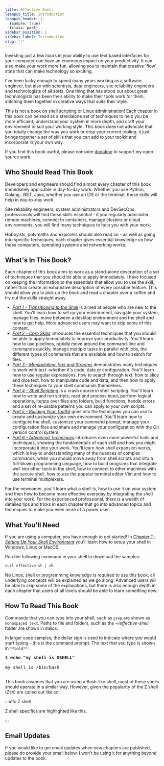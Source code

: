 ```yaml
---
title: Effective Shell
leanpub_title: Introduction
leanpub_header: |-
  {sample: true}
  {class: part}
sidebar_position: 1
sidebar_label: Introduction
slug: '/'
---
```


Investing just a few hours in your ability to use text based interfaces for your computer can have an enormous impact on your productivity. It can also make your work more fun, allowing you to maintain that creative 'flow' state that can make technology so exciting.

I've been lucky enough to spend many years working as a software engineer, but also with scientists, data engineers, site reliability engineers and technologists of all sorts. One thing that has stood out about great technologists has been their ability to make their tools work for them, stitching them together in creative ways that suits their style.

This is not a book on shell scripting or Linux administration! Each chapter in this book can be read as a standalone set of techniques to help you be more efficient, understand your system in more depth, and craft your environment to suit your working style. This book does not advocate that you totally change the way you work or drop your current tooling; it just brings together a set of skills that you can add to your toolkit and incorporate in your own way.

<!-- manuscript:ignore:start -->
If you find this book useful, please consider [donating](/donate) to support my open source work.
<!-- manuscript:ignore:end -->

## Who Should Read This Book

Developers and engineers should find almost every chapter of this book immediately applicable in day-to-day work. Whether you use Python, Golang, .NET, Java, whether you use an IDE or the terminal, these skills will help in day-to-day work.

Site reliability engineers, system administrators and DevSecOps professionals will find these skills essential - if you regularly administer remote machines, connect to containers, manage clusters or cloud environments, you will find many techniques to help you with your work.

Hobbyists, polymaths and explorers should also read on - as well as going into specific techniques, each chapter gives essential knowledge on how these computers, operating systems and networking works.

## What's In This Book? 

Each chapter of this book aims to work as a stand-alone description of a set of techniques that you should be able to apply immediately. I have focused on keeping the information to the essentials that allow you to use the skill, rather than create an exhaustive description of every possible feature. This should allow you to pick up the book and read a chapter over a coffee and try out the skills straight away.

 - [_Part 1 - Transitioning to the Shell_](./01-transitioning-to-the-shell/00-index.md) is aimed at people who are new to the shell. You'll learn how to set up your environment, navigate your system, manage files, move between a desktop environment and the shell and how to get help. More advanced users may want to skip some of this content.
 - [_Part 2 - Core Skills_](./02-core-skills/00-index.md) introduces the essential techniques that you should be able to apply immediately to improve your productivity. You'll learn how to use pipelines, rapidly move around the command-line and commands quickly, manage multiple tasks in parallel with jobs, the different types of commands that are available and how to search for files.
 - [_Part 3 - Manipulating Text and Streams_](./03-manipulating-text/00-index.md) demonstrates many techniques to work with text -whether it's code, data or configuration. You'll learn how to use regular expressions, how to search through text, how to slice and dice text, how to manipulate code and data, and then how to apply these techniques to your shell commands themselves.
 - [_Part 4 - Shell Scripting_](./04-shell-scripting/00-index.md) is a crash course in shell scripting. You'll learn how to write and run scripts, read and process input, perform logical operations, iterate over files and folders, build functions, handle errors and a set of re-usable patterns you can apply to your own scripts.
 - [_Part 5 - Building Your Toolkit_](./05-building-your-toolkit/00-index.md) goes into the techniques you can use to create and customize your own environment. You'll learn how to configure the shell, customize your command prompt, manage your configuration files and share and manage your configuration with the Git version control system.
 - [_Part 6 - Advanced Techniques_](./06-advanced-techniques/00-index.md) introduces even more powerful tools and techniques, showing the fundamentals of each skill and how you might incorporate it into your work. You'll learn how shell expansion works, which is key to understanding many of the nuances of complex commands, when you should move away from shell scripts and into a full-blown programming language, how to build programs that integrate well into other tools in the shell, how to connect to other machines with the secure shell, how to use the popular terminal editor Vim and how to use terminal multiplexers. 

For the newcomer, you'll learn what a shell is, how to use it on your system, and then how to become more effective everyday by integrating the shell into your work. For the experienced professional, there is a wealth of detailed tips and tricks in each chapter that go into advanced topics and techniques to make you even more of a power user.

## What You'll Need

If you are using a computer, you have enough to get started! In [_Chapter 1 - Setting Up Your Shell Environment_](./01-transitioning-to-the-shell/01-getting-started/index.md) you'll learn how to setup your shell in Windows, Linux or MacOS. 

Run the following command in your shell to download the samples:

```bash
curl effective.sh | sh
```

No Linux, shell or programming knowledge is required to use this book, all underlying concepts will be explained as we go along. Advanced users will be able to skip some of the explanations, but there is also enough depth in each chapter that users of all levels should be able to learn something new. 

## How To Read This Book

Commands that you can type into your shell, such as `grep` are shown as `monospaced text`. Paths to file and folders, such as the _~/effective-shell_ folder are shown in _italics_.

In larger code samples, the dollar sign is used to indicate where you would start typing - this is the command prompt. The text that you type is shown in `**bold**`:

<pre>
$ <strong>echo "my shell is $SHELL"</strong><br />
my shell is /bin/bash<br />
</pre>

This book assumes that you are using a Bash-like shell, most of these shells should operate in a similar way. However, given the popularity of the Z shell (Zsh) are called out like so:

:::info Z shell

Z shell specifics are highlighted like this.

:::

<!-- manuscript:ignore:start -->
## Email Updates

If you would like to get email updates when new chapters are published, please do provide your email below. I won't be using it for anything beyond updates to the book.

<EmailSignupForm />

<!-- manuscript:ignore:end -->
